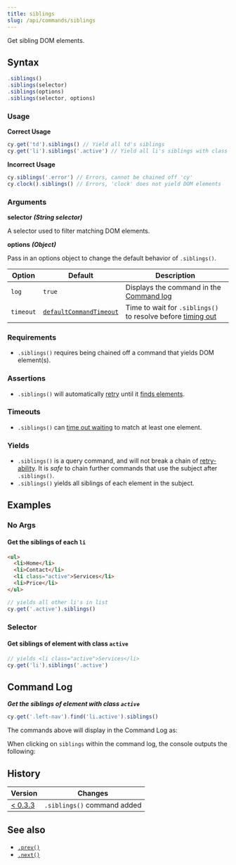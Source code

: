 ```yaml
---
title: siblings
slug: /api/commands/siblings
---
```


Get sibling DOM elements.

## Syntax

```javascript
.siblings()
.siblings(selector)
.siblings(options)
.siblings(selector, options)
```

### Usage

**<Icon name="check-circle" color="green" /> Correct Usage**

```javascript
cy.get('td').siblings() // Yield all td's siblings
cy.get('li').siblings('.active') // Yield all li's siblings with class '.active'
```

**<Icon name="exclamation-triangle" color="red" /> Incorrect Usage**

```javascript
cy.siblings('.error') // Errors, cannot be chained off 'cy'
cy.clock().siblings() // Errors, 'clock' does not yield DOM elements
```

### Arguments

**<Icon name="angle-right" /> selector** **_(String selector)_**

A selector used to filter matching DOM elements.

**<Icon name="angle-right" /> options** **_(Object)_**

Pass in an options object to change the default behavior of `.siblings()`.

| Option    | Default                                                              | Description                                                                              |
| --------- | -------------------------------------------------------------------- | ---------------------------------------------------------------------------------------- |
| `log`     | `true`                                                               | Displays the command in the [Command log](/guides/core-concepts/cypress-app#Command-Log) |
| `timeout` | [`defaultCommandTimeout`](/guides/references/configuration#Timeouts) | Time to wait for `.siblings()` to resolve before [timing out](#Timeouts)                 |

### Requirements [<Icon name="question-circle"/>](/guides/core-concepts/introduction-to-cypress#Chains-of-Commands)

- `.siblings()` requires being chained off a command that yields DOM element(s).

### Assertions [<Icon name="question-circle"/>](/guides/core-concepts/introduction-to-cypress#Assertions)

- `.siblings()` will automatically [retry](/guides/core-concepts/retry-ability)
  until it
  [finds elements](/guides/core-concepts/introduction-to-cypress#Default-Assertions).

### Timeouts [<Icon name="question-circle"/>](/guides/core-concepts/introduction-to-cypress#Timeouts)

- `.siblings()` can
  [time out waiting](/guides/core-concepts/introduction-to-cypress#Default-Assertions)
  to match at least one element.

### Yields [<Icon name="question-circle"/>](/guides/core-concepts/introduction-to-cypress#Subject-Management)

- `.siblings()` is a query command, and will not break a chain of
  [retry-ability](/guides/core-concepts/retry-ability#Commands-Queries-and-Assertions).
  It is _safe_ to chain further commands that use the subject after
  `.siblings()`.
- `.siblings()` yields all siblings of each element in the subject.

## Examples

### No Args

#### Get the siblings of each `li`

```html
<ul>
  <li>Home</li>
  <li>Contact</li>
  <li class="active">Services</li>
  <li>Price</li>
</ul>
```

```javascript
// yields all other li's in list
cy.get('.active').siblings()
```

### Selector

#### Get siblings of element with class `active`

```javascript
// yields <li class="active">Services</li>
cy.get('li').siblings('.active')
```

## Command Log

**_Get the siblings of element with class `active`_**

```javascript
cy.get('.left-nav').find('li.active').siblings()
```

The commands above will display in the Command Log as:

<DocsImage
  src="/img/api/siblings/find-siblings-of-dom-elements-to-test.png"
  alt="Command Log siblings"
/>

When clicking on `siblings` within the command log, the console outputs the
following:

<DocsImage
  src="/img/api/siblings/console-log-of-sibling-elements.png"
  alt="Console Log siblings"
/>

## History

| Version                                       | Changes                     |
| --------------------------------------------- | --------------------------- |
| [< 0.3.3](/guides/references/changelog#0-3-3) | `.siblings()` command added |

## See also

- [`.prev()`](/api/commands/prev)
- [`.next()`](/api/commands/next)
